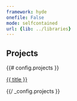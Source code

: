 ```yaml
---
framework: hyde
onefile: False
mode: selfcontained
url: {lib: ../libraries}
---
```


## Projects

{{# config.projects }}
<a href="{{url}}">
  <p>{{ title }}</p>
</a>
{{/ _config.projects }}


<style>
  li{text-align: justify;}
  img {
  	height: 140px;
  	width: 720px;
  	overflow: hidden;
  	border: 1px solid gray;
  }
</style>



